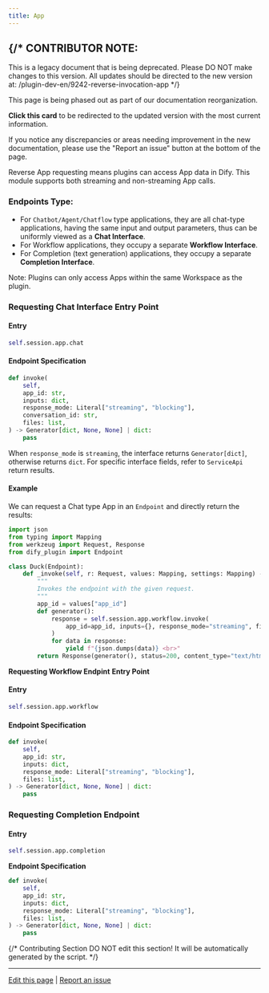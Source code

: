 ```yaml
---
title: App
---
```




{/* 
  CONTRIBUTOR NOTE:
  ----------------
  This is a legacy document that is being deprecated.
  Please DO NOT make changes to this version.
  All updates should be directed to the new version at:
  /plugin-dev-en/9242-reverse-invocation-app
*/}

<Card title="This Documentation is Being Deprecated" icon="circle-exclamation" href="/plugin-dev-en/9242-reverse-invocation-app">
  <p>This page is being phased out as part of our documentation reorganization.</p>
  
  <p><strong>Click this card</strong> to be redirected to the updated version with the most current information.</p>
  
  <p>If you notice any discrepancies or areas needing improvement in the new documentation, please use the "Report an issue" button at the bottom of the page.</p>
</Card>

Reverse App requesting means plugins can access App data in Dify. This module supports both streaming and non-streaming App calls.

### **Endpoints Type:**

* For `Chatbot/Agent/Chatflow` type applications, they are all chat-type applications, having the same input and output parameters, thus can be uniformly viewed as a **Chat Interface**.
* For Workflow applications, they occupy a separate **Workflow Interface**.
* For Completion (text generation) applications, they occupy a separate **Completion Interface**.

Note: Plugins can only access Apps within the same Workspace as the plugin.

### **Requesting Chat Interface** **Entry Point**

#### Entry

```python
self.session.app.chat
```

#### **Endpoint Specification**

```python
def invoke(
    self,
    app_id: str,
    inputs: dict,
    response_mode: Literal["streaming", "blocking"],
    conversation_id: str,
    files: list,
) -> Generator[dict, None, None] | dict:
    pass
```

When `response_mode` is `streaming`, the interface returns `Generator[dict]`, otherwise returns `dict`. For specific interface fields, refer to `ServiceApi` return results.

#### **Example**

We can request a Chat type App in an `Endpoint` and directly return the results:

```python
import json
from typing import Mapping
from werkzeug import Request, Response
from dify_plugin import Endpoint

class Duck(Endpoint):
    def _invoke(self, r: Request, values: Mapping, settings: Mapping) -> Response:
        """
        Invokes the endpoint with the given request.
        """
        app_id = values["app_id"]
        def generator():
            response = self.session.app.workflow.invoke(
                app_id=app_id, inputs={}, response_mode="streaming", files=[]
            )
            for data in response:
                yield f"{json.dumps(data)} <br>"
        return Response(generator(), status=200, content_type="text/html")
```

**Requesting Workflow Endpint** **Entry Point**

#### Entry

```python
self.session.app.workflow
```

#### **Endpoint Specification**

```python
def invoke(
    self,
    app_id: str,
    inputs: dict,
    response_mode: Literal["streaming", "blocking"],
    files: list,
) -> Generator[dict, None, None] | dict:
    pass
```

### **Requesting Completion Endpoint**

#### Entry

```python
self.session.app.completion
```

**Endpoint Specification**

```python
def invoke(
    self,
    app_id: str,
    inputs: dict,
    response_mode: Literal["streaming", "blocking"],
    files: list,
) -> Generator[dict, None, None] | dict:
    pass
```

{/*
Contributing Section
DO NOT edit this section!
It will be automatically generated by the script.
*/}

---

[Edit this page](https://github.com/langgenius/dify-docs/edit/main/en/plugins/schema-definition/reverse-invocation-of-the-dify-service/app.mdx) | [Report an issue](https://github.com/langgenius/dify-docs/issues/new?template=docs.yml)

